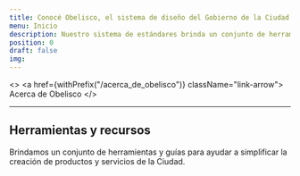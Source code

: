 ```yaml
---
title: Conocé Obelisco, el sistema de diseño del Gobierno de la Ciudad de Buenos Aires
menu: Inicio
description: Nuestro sistema de estándares brinda un conjunto de herramientas y componentes colaborativos y accesibles que define procesos para que los equipos internos y externos puedan trabajar alineadamente. De esta forma, ayudamos a crear servicios consistentes para mejorar la experiencia digital de vecinos y vecinas.
position: 0
draft: false
img:
---
```



<>
  <a href={withPrefix("/acerca_de_obelisco")} className="link-arrow">
    Acerca de Obelisco
  </a>
</>

<hr class="my-3" />

<div className="row">
  <div className="col-6">
    <SimpleCard
      picture={{ icon: "bx-atom", color: "#7A58B1" }}
      title="Creamos experiencias"
      description="Te contamos el proceso de trabajo que llevamos adelante en Experiencia Digital con el objetivo de construir mejores experiencias para los vecinos."
      href="/creamos_experiencias/como_trabajamos"
    />
  </div>
  <div className="col-6">
    <SimpleCard
      picture={{ icon: "bxs-component", color: "#F3C237" }}
      title="Componentes"
      description="El sistema de diseño proporciona componentes accesibles para la  ideación  y desarrollo de productos digitales."
      href="/componentes/web"
    />
  </div>
  <div className="col-6">
    <SimpleCard
      picture={{ icon: "bx-palette", color: "#00BDA7" }}
      title="Guía de estilos"
      description="Los estilos reflejan el lenguaje visual de los elementos y componentes que conforman nuestros productos. Detalla las características comunes que le dan la personalidad a nuestro sistema de diseño."
      href="/guías_de_estilos/detalles_formales"
    />
  </div>
  <div className="col-6">
    <SimpleCard
      picture={{ icon: "bx-book-open", color: "#FF6940" }}
      title="Contenidos"
      description="Son los lineamientos a tener en cuenta a la hora de redactar  contenidos en los productos digitales del Gobierno de la Ciudad."
      href="/contenido/comunicar-con-claridad"
    />
  </div>
</div>

## Herramientas y recursos

Brindamos un conjunto de herramientas y guías para ayudar a simplificar la creación de productos y servicios de la Ciudad.

<div className="row">
  <div className="col-6">
    <Card
      picture={{ icon: "bx-vector", color: "#7A58B1" }}
      title="UI kit"
      description="Diseñá con nuestra librería de componentes en Adobe XD."
      href="/herramientas_y_recursos/ui_kit/"
    />
  </div>
  <div className="col-6">
    <Card
      picture={{ icon: "bx-code-alt", color: "#7A58B1" }}
      title="Implementación y desarrollo"
      description="Utilizá nuestras implementaciones de código abierto."
      href="/herramientas_y_recursos/implementacion/"
    />
  </div>
</div>
